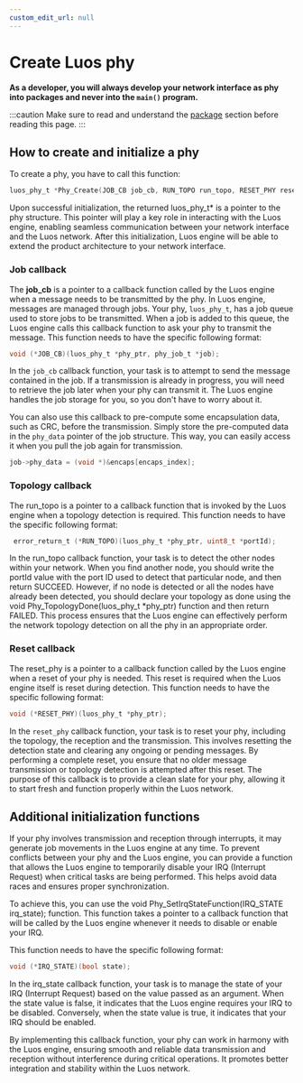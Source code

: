 ```yaml
---
custom_edit_url: null
---
```



# Create Luos phy

**As a developer, you will always develop your network interface as phy into packages and never into the `main()` program.**

:::caution
Make sure to read and understand the [package](../packages) section before reading this page.
:::

## How to create and initialize a phy

To create a phy, you have to call this function:

```c
luos_phy_t *Phy_Create(JOB_CB job_cb, RUN_TOPO run_topo, RESET_PHY reset_phy);
```
Upon successful initialization, the returned luos_phy_t* is a pointer to the phy structure. This pointer will play a key role in interacting with the Luos engine, enabling seamless communication between your network interface and the Luos network.
After this initialization, Luos engine will be able to extend the product architecture to your network interface.

### Job callback
The **job_cb** is a pointer to a callback function called by the Luos engine when a message needs to be transmitted by the phy. In Luos engine, messages are managed through jobs. Your phy, `luos_phy_t`, has a job queue used to store jobs to be transmitted. When a job is added to this queue, the Luos engine calls this callback function to ask your phy to transmit the message.
This function needs to have the specific following format:

```c
void (*JOB_CB)(luos_phy_t *phy_ptr, phy_job_t *job);
```

In the `job_cb` callback function, your task is to attempt to send the message contained in the job. If a transmission is already in progress, you will need to retrieve the job later when your phy can transmit it. The Luos engine handles the job storage for you, so you don't have to worry about it.

You can also use this callback to pre-compute some encapsulation data, such as CRC, before the transmission. Simply store the pre-computed data in the `phy_data` pointer of the job structure. This way, you can easily access it when you pull the job again for transmission.

```c
job->phy_data = (void *)&encaps[encaps_index];
```

### Topology callback
The run_topo is a pointer to a callback function that is invoked by the Luos engine when a topology detection is required.
This function needs to have the specific following format:

```c
 error_return_t (*RUN_TOPO)(luos_phy_t *phy_ptr, uint8_t *portId);
```
In the run_topo callback function, your task is to detect the other nodes within your network. When you find another node, you should write the portId value with the port ID used to detect that particular node, and then return SUCCEED. However, if no node is detected or all the nodes have already been detected, you should declare your topology as done using the void Phy_TopologyDone(luos_phy_t *phy_ptr) function and then return FAILED. This process ensures that the Luos engine can effectively perform the network topology detection on all the phy in an appropriate order.

### Reset callback
The reset_phy is a pointer to a callback function called by the Luos engine when a reset of your phy is needed. This reset is required when the Luos engine itself is reset during detection.
This function needs to have the specific following format:

```c
void (*RESET_PHY)(luos_phy_t *phy_ptr);
```
In the `reset_phy` callback function, your task is to reset your phy, including the topology, the reception and the transmission. This involves resetting the detection state and clearing any ongoing or pending messages. By performing a complete reset, you ensure that no older message transmission or topology detection is attempted after this reset. The purpose of this callback is to provide a clean slate for your phy, allowing it to start fresh and function properly within the Luos network.

## Additional initialization functions

If your phy involves transmission and reception through interrupts, it may generate job movements in the Luos engine at any time. To prevent conflicts between your phy and the Luos engine, you can provide a function that allows the Luos engine to temporarily disable your IRQ (Interrupt Request) when critical tasks are being performed. This helps avoid data races and ensures proper synchronization.

To achieve this, you can use the void Phy_SetIrqStateFunction(IRQ_STATE irq_state); function. This function takes a pointer to a callback function that will be called by the Luos engine whenever it needs to disable or enable your IRQ.

This function needs to have the specific following format:

```c
void (*IRQ_STATE)(bool state);
```
In the irq_state callback function, your task is to manage the state of your IRQ (Interrupt Request) based on the value passed as an argument. When the state value is false, it indicates that the Luos engine requires your IRQ to be disabled. Conversely, when the state value is true, it indicates that your IRQ should be enabled.

By implementing this callback function, your phy can work in harmony with the Luos engine, ensuring smooth and reliable data transmission and reception without interference during critical operations. It promotes better integration and stability within the Luos network.
